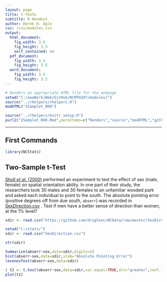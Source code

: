 ```yaml
---
layout: page
title: t-Tests
subtitle: R Handout
author: Derek H. Ogle
css: /css/modules.css
output:
  html_document:
    fig_width: 3.5
    fig_height: 3.5
    self_contained: no
  pdf_document:
    fig_width: 3.5
    fig_height: 3.5
  word_document:
    fig_width: 3.5
    fig_height: 3.5
---
```


```r
# Renders an appropriate HTML file for the webpage
setwd("C:/aaaWork/Web/GitHub/NCMTH107/modules/")
source("../rhelpers/rhelpers.R")
modHTML("2Samplet_RHO")
```
```r
source("../rhelpers/knitr_setup.R")
purl2("2Samplet_RHO.Rmd",moreItems=c("Renders","source","modHTML","github.com","NCMTH107"))
```

----

## First Commands
```r
library(NCStats)
```

## Two-Sample t-Test
[Sholl *et al.* (2000)](http://www.sciencedirect.com/science/article/pii/S0272494499901469) performed an experiment to test the effect of sex (male, female) on spatial orientation ability.  In one part of their study, the researchers took 30 males and 30 females to an unfamiliar wooded park and asked each individual to point to the south.  The absolute pointing error (positive degrees off from due south, `abserr`) was recorded in [SexDirection.csv](https://raw.githubusercontent.com/droglenc/NCData/master/SexDirection.csv) .  Test if men have a better sense of direction than women, at the 1% level?
```r
sdir <- read.csv("https://github.com/droglenc/NCData/raw/master/SexDirection.csv")
```
```r
setwd("C:/stats/")
sdir <- read.csv("SexDirection.csv")
```
```r
str(sdir)
```
```r
Summarize(abserr~sex,data=sdir,digits=1)
hist(abserr~sex,data=sdir,xlab="Absolute Pointing Error")
levenesTest(abserr~sex,data=sdir)
```

```r
( t2 <- t.test(abserr~sex,data=sdir,var.equal=TRUE,alt="greater",conf.level=0.99) )
plot(t2)
```
